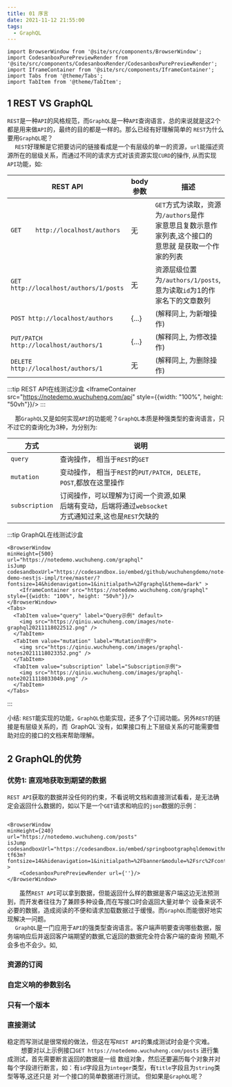 ```yaml
---
title: 01 序言
date: 2021-11-12 21:55:00
tags:
  - GraphQL
---
```


```mdx-code-block
import BrowserWindow from '@site/src/components/BrowserWindow';
import CodesanboxPurePreviewRender from '@site/src/components/CodesanboxRender/CodesanboxPurePreviewRender';
import IframeContainer from '@site/src/components/IframeContainer';
import Tabs from '@theme/Tabs';
import TabItem from '@theme/TabItem';
```

## 1 REST VS GraphQL
`REST`是一种`API`的风格规范，而`GraphQL`是一种`API`查询语言，总的来说就是这2个都是用来做`API`的，最终的目的都是一样的。那么已经有好理解简单的
`REST`为什么要用`GraphQL`呢？ <br />
&emsp; `REST`好理解是它把要访问的链接看成是一个有层级的单一的资源，`url`能描述资源所在的层级关系，而通过不同的请求方式对该资源实现`CURD`的操作,
从而实现`API`功能，如:

| REST API |  body参数 | 描述 |
| --- | --- |  --- |
| `GET    http://localhost/authors`         | 无 | `GET`方式为读取，资源为`/authors`是作<br />家意思且复数示意作家列表,这个接口的<br />意思就 是获取一个作家的列表 |
| `GET    http://localhost/authors/1/posts` | 无 | 资源层级位置为`/authors/1/posts`, <br />意为读取`id`为1的作家名下的文章数列|
| `POST http://localhost/authors`| {...} | (解释同上, 为新增操作)|
| `PUT/PATCH http://localhost/authors/1`| {...} | (解释同上, 为修改操作)|
| `DELETE http://localhost/authors/1`| 无 | (解释同上, 为删除操作)|

:::tip REST API在线测试沙盒
<BrowserWindow
minHeight={500}
url="https://notedemo.wuchuheng.com/api"
isJump
codesandboxUrl="https://codesandbox.io/embed/github/wuchuhengdemo/note-demo-nestjs-impl/tree/master/?fontsize=14&hidenavigation=1&initialpath=%2Fgraphql&theme=dark" >
    <IframeContainer src="https://notedemo.wuchuheng.com/api" style={{width: "100%", height: "50vh"}}/>
</BrowserWindow>
:::

&emsp; 那`GraphQL`又是如何实现`API`的功能呢？`GraphQL`本质是种强类型的查询语言，只不过它的查询化为3种，为分别为:

| 方式 |  说明 |
| --- | --- |
| `query` | 查询操作， 相当于`REST`的`GET` |
| `mutation` |  变动操作， 相当于`REST`的`PUT/PATCH, DELETE， POST`,都放在这里操作|
| `subscription` | 订阅操作，可以理解为订阅一个资源,如果<br />后端有变动，后端将通过`websocket`<br />方式通知过来,这也是`REST`欠缺的 |

:::tip GraphQL在线测试沙盒

```mdx-code-block
<BrowserWindow
minHeight={500}
url="https://notedemo.wuchuheng.com/graphql"
isJump
codesandboxUrl="https://codesandbox.io/embed/github/wuchuhengdemo/note-demo-nestjs-impl/tree/master/?fontsize=14&hidenavigation=1&initialpath=%2Fgraphql&theme=dark" >
    <IframeContainer src="https://notedemo.wuchuheng.com/graphql" style={{width: "100%", height: "50vh"}}/>
</BrowserWindow>
<Tabs>
  <TabItem value="query" label="Query示例" default>
    <img src="https://qiniu.wuchuheng.com/images/note-graphql20211118022512.png" />
  </TabItem>
  <TabItem value="mutation" label="Mutation示例">
    <img src="https://qiniu.wuchuheng.com/images/graphql-notes20211118023352.png" />
  </TabItem>
  <TabItem value="subscription" label="Subscription示例">
    <img src="https://qiniu.wuchuheng.com/images/graphql-note20211118033049.png" />
  </TabItem>
</Tabs>
```
:::

小结: `REST`能实现的功能，`GraphQL`也能实现，还多了个订阅功能。另外`REST`的链接是有层级关系的，而`
`GraphQL`没有，如果接口有上下层级关系的可能需要借助对应的接口的文档来帮助理解。

## 2 GraphQL的优势
### 优势1: 直观地获取到期望的数据

`REST API`获取的数据并没任何的约束，不看说明文档和直接测试看看，是无法确定会返回什么数据的，如以下是一个`GET`请求和响应的`json`数据的示例：

```mdx-code-block

<BrowserWindow
minHeight={240}
url="https://notedemo.wuchuheng.com/posts"
isJump
codesandboxUrl="https://codesandbox.io/embed/springbootgraphqldemowithnest-tf63m?fontsize=14&hidenavigation=1&initialpath=%2Fbanner&module=%2Fsrc%2Fcontroller%2Fbanner%2Fbanner.controller.ts&theme=light" >
    <CodesanboxPurePreviewRender url={''}/>
</BrowserWindow>
```
&emsp;&emsp;虽然`REST API`可以拿到数据，但能返回什么样的数据是客户端这边无法预测到，而开发者往往为了兼顾多种设备,而在写接口时会返回大量对单个
设备来说不必要的数据，造成阅读的不便和请求加载数据过于缓慢。而`GraphQL`而能很好地实现解决一问题。  <br />
&emsp; `GraphQL`是一门应用于`API`的强类型查询语言。客户端声明要查询哪些数据，服务端响应后并返回客户端期望的数据,它返回的数据完全符合客户端的查询
预期,不会多也不会少。如,


### 资源的订阅
### 自定义响的参数别名
### 只有一个版本
### 直接测试
稳定而写测试是很常规的做法，但这在写`REST API`的集成测试时会是个灾难。<br />
&emsp;&emsp; 想要对以上示例接口`GET https://notedemo.wuchuheng.com/posts` 进行集成测试，首先需要断言返回的数据是一组
数组对象，然后还要遍历每个对象并对每个字段进行断言，如：有`id`字段且为`integer`类型，有`title`字段且为`string`类型等等,这还只是
对一个接口的简单数据进行测试。 但如果是`GraphQL`呢？  <br />

